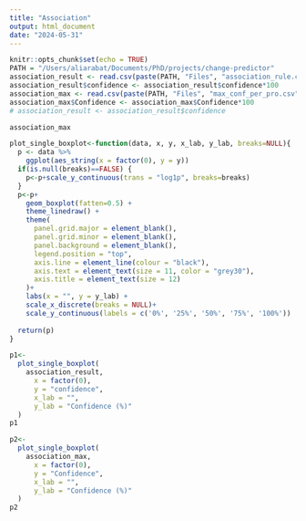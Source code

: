 ```yaml
---
title: "Association"
output: html_document
date: "2024-05-31"
---
```


```r
knitr::opts_chunk$set(echo = TRUE)
PATH = "/Users/aliarabat/Documents/PhD/projects/change-predictor"
association_result <- read.csv(paste(PATH, "Files", "association_rule.csv", sep="/"))
association_result$confidence <- association_result$confidence*100
association_max <- read.csv(paste(PATH, "Files", "max_conf_per_pro.csv", sep="/"))
association_max$Confidence <- association_max$Confidence*100
# association_result <- association_result$confidence
```


```r
association_max
```


```r
plot_single_boxplot<-function(data, x, y, x_lab, y_lab, breaks=NULL){
  p <- data %>%
    ggplot(aes_string(x = factor(0), y = y))
  if(is.null(breaks)==FALSE) {
    p<-p+scale_y_continuous(trans = "log1p", breaks=breaks)
  }
  p<-p+
    geom_boxplot(fatten=0.5) + 
    theme_linedraw() +
    theme(
      panel.grid.major = element_blank(),
      panel.grid.minor = element_blank(),
      panel.background = element_blank(),
      legend.position = "top",
      axis.line = element_line(colour = "black"),
      axis.text = element_text(size = 11, color = "grey30"),
      axis.title = element_text(size = 12)
    )+
    labs(x = "", y = y_lab) +
    scale_x_discrete(breaks = NULL)+
    scale_y_continuous(labels = c('0%', '25%', '50%', '75%', '100%'))
  
  return(p)
}
```

```r
p1<-
  plot_single_boxplot(
    association_result, 
      x = factor(0), 
      y = "confidence", 
      x_lab = "", 
      y_lab = "Confidence (%)"
  )
p1
```

```r
p2<-
  plot_single_boxplot(
    association_max, 
      x = factor(0), 
      y = "Confidence", 
      x_lab = "", 
      y_lab = "Confidence (%)"
  )
p2
```
